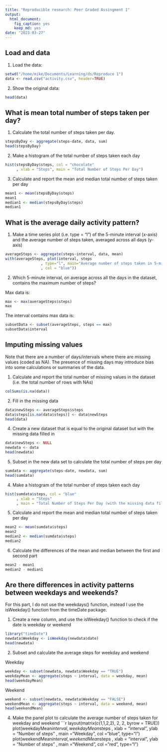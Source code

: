 ```yaml
---
title: "Reproducible research: Peer Graded Assingment 1"
output: 
  html_document: 
    fig_caption: yes
    keep_md: yes
date: "2023-03-27"
---
```


## Load and data

1. Load the data:
```r
setwd("/home/mike/Documents/Learning/ds/Reproduce 1")
data <- read.csv("activity.csv", header=TRUE)
```

2. Show the original data:
```r
head(data)
```
## What is mean total number of steps taken per day?

1. Calculate the total number of steps taken per day.
```r
stepsByDay <- aggregate(steps~date, data, sum)
head(stepsByDay)
```

2. Make a histogram of the total number of steps taken each day
```r
hist(stepsByDay$steps, col = "chocolate"
     , xlab = "Steps", main = "Total Number of Steps Per Day")
```

3. Calculate and report the mean and median total number of steps taken per day
```r
mean1 <- mean(stepsByDay$steps)
mean1
median1 <- median(stepsByDay$steps)
median1
```

## What is the average daily activity pattern?

1. Make a time series plot (i.e. type = "l") of the 5-minute interval (x-axis) and the average number of steps taken, averaged across all days (y-axis)
```r
averageSteps <- aggregate(steps~interval, data, mean)
with(averageSteps, plot(interval, steps
                , type="l", main="Average number of steps taken in 5-min interval"
                , col = "blue")) 
```

2. Which 5-minute interval, on average across all the days in the dataset, contains the maximum number of steps?

Max data is:
```r
max <- max(averageSteps$steps)
max
```

The interval contains max data is:
```r
subsetData <- subset(averageSteps, steps == max)
subsetData$interval
```

## Imputing missing values
Note that there are a number of days/intervals where there are missing values (coded as NA). The presence of missing days may introduce bias into some calculations or summaries of the data.

1. Calculate and report the total number of missing values in the dataset (i.e. the total number of rows with NAs)
```r
colSums(is.na(data))
```

2. Fill in the missing data
```r
data$newSteps <- averageSteps$steps
data$steps[is.na(data$steps)] <- data$newSteps
head(data)
```

4. Create a new dataset that is equal to the original dataset but with the missing data filled in
```r
data$newSteps <- NULL
newdata <- data
head(newdata)
```

5. Subset in the new data set to calculate the total number of steps per day
```r
sumdata <- aggregate(steps~date, newdata, sum)
head(sumdata)
```

4. Make a histogram of the total number of steps taken each day
```r
hist(sumdata$steps, col = "blue"
     , xlab = "Steps"
     , main = "Total Number of Steps Per Day (with the missing data filled in)")
```

5. Calculate and report the mean and median total number of steps taken per day
```r
mean2 <- mean(sumdata$steps)
mean2
median2 <- median(sumdata$steps)
median2
```

6. Calculate the differences of the mean and median between the first and second part
```r
mean2 - mean1
median2 - median1
```

## Are there differences in activity patterns between weekdays and weekends?
For this part, I do not use the weekdays() function, instead I use the isWeekday() function from the timeDate package.

1. Create a new column, and use the isWeekday() function to check if the date is weekday or weekend
```r
library("timeDate")
newdata$Weekday <- isWeekday(newdata$date)
head(newdata)
```

2. Subset and calculate the average steps for weekday and weekend

Weekday
```r
weekday <- subset(newdata, newdata$Weekday == "TRUE")
weekdayMean <- aggregate(steps ~ interval, data = weekday, mean)
head(weekdayMean)
```

Weekend
```r
weekend <- subset(newdata, newdata$Weekday == "FALSE")
weekendMean <- aggregate(steps ~ interval, data = weekend, mean)
head(weekendMean)
```

4. Make the panel plot to calculate the average number of steps taken for weekday and weekend
```r
layout(matrix(c(1,1,2,2), 2, 2, byrow = TRUE))
plot(weekdayMean$interval, weekdayMean$steps
     , xlab = "interval", ylab = "Number of steps"
     , main ="Weekday", col ="blue", type="l") 
plot(weekendMean$interval, weekendMean$steps
     , xlab = "interval", ylab = "Number of steps"
     , main ="Weekend", col ="red", type="l")
